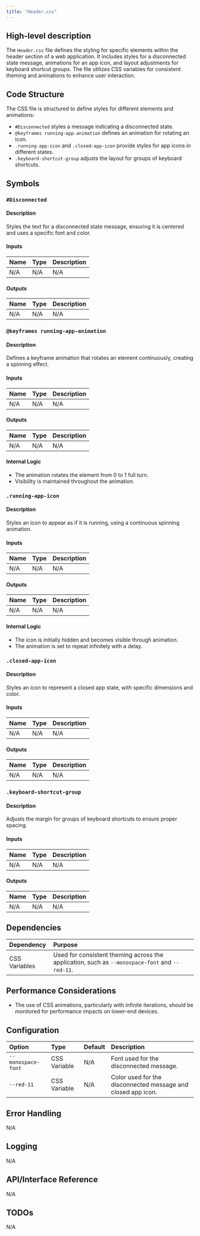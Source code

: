 ```yaml
---
title: "Header.css"
---
```


## High-level description
The `Header.css` file defines the styling for specific elements within the header section of a web application. It includes styles for a disconnected state message, animations for an app icon, and layout adjustments for keyboard shortcut groups. The file utilizes CSS variables for consistent theming and animations to enhance user interaction.

## Code Structure
The CSS file is structured to define styles for different elements and animations:
- `#Disconnected` styles a message indicating a disconnected state.
- `@keyframes running-app-animation` defines an animation for rotating an icon.
- `.running-app-icon` and `.closed-app-icon` provide styles for app icons in different states.
- `.keyboard-shortcut-group` adjusts the layout for groups of keyboard shortcuts.

## Symbols

### `#Disconnected`
#### Description
Styles the text for a disconnected state message, ensuring it is centered and uses a specific font and color.

#### Inputs
| Name | Type | Description |
|:-----|:-----|:------------|
| N/A  | N/A  | N/A         |

#### Outputs
| Name | Type | Description |
|:-----|:-----|:------------|
| N/A  | N/A  | N/A         |

### `@keyframes running-app-animation`
#### Description
Defines a keyframe animation that rotates an element continuously, creating a spinning effect.

#### Inputs
| Name | Type | Description |
|:-----|:-----|:------------|
| N/A  | N/A  | N/A         |

#### Outputs
| Name | Type | Description |
|:-----|:-----|:------------|
| N/A  | N/A  | N/A         |

#### Internal Logic
- The animation rotates the element from 0 to 1 full turn.
- Visibility is maintained throughout the animation.

### `.running-app-icon`
#### Description
Styles an icon to appear as if it is running, using a continuous spinning animation.

#### Inputs
| Name | Type | Description |
|:-----|:-----|:------------|
| N/A  | N/A  | N/A         |

#### Outputs
| Name | Type | Description |
|:-----|:-----|:------------|
| N/A  | N/A  | N/A         |

#### Internal Logic
- The icon is initially hidden and becomes visible through animation.
- The animation is set to repeat infinitely with a delay.

### `.closed-app-icon`
#### Description
Styles an icon to represent a closed app state, with specific dimensions and color.

#### Inputs
| Name | Type | Description |
|:-----|:-----|:------------|
| N/A  | N/A  | N/A         |

#### Outputs
| Name | Type | Description |
|:-----|:-----|:------------|
| N/A  | N/A  | N/A         |

### `.keyboard-shortcut-group`
#### Description
Adjusts the margin for groups of keyboard shortcuts to ensure proper spacing.

#### Inputs
| Name | Type | Description |
|:-----|:-----|:------------|
| N/A  | N/A  | N/A         |

#### Outputs
| Name | Type | Description |
|:-----|:-----|:------------|
| N/A  | N/A  | N/A         |

## Dependencies
| Dependency | Purpose |
|:-----------|:--------|
| CSS Variables | Used for consistent theming across the application, such as `--monospace-font` and `--red-11`. |

## Performance Considerations
- The use of CSS animations, particularly with infinite iterations, should be monitored for performance impacts on lower-end devices.

## Configuration
| Option | Type | Default | Description |
|:-------|:-----|:--------|:------------|
| `--monospace-font` | CSS Variable | N/A | Font used for the disconnected message. |
| `--red-11` | CSS Variable | N/A | Color used for the disconnected message and closed app icon. |

## Error Handling
N/A

## Logging
N/A

## API/Interface Reference
N/A

## TODOs
N/A